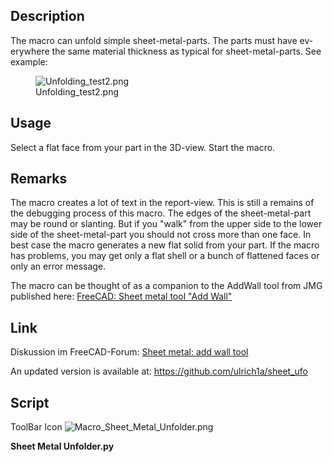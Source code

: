 <languages/>
<div lang="en" dir="ltr" class="mw-content-ltr">
{{Macro
|Name=Sheet Metal Unfolder
|Icon=Macro_Sheet_Metal_Unfolder.png
|Description=The macro can unfold simple sheet-metal-parts. The parts must have everywhere the same material thickness as typical for sheet-metal-parts.
|Author=ulrich1a
|Version=17.0
|Date=2018-08-14
|FCVersion=17.0
|Download=[https://wiki.freecad.org/images/1/16/Macro_Sheet_Metal_Unfolder.png ToolBar Icon]
}}
</div>

<div lang="en" dir="ltr" class="mw-content-ltr">
==Description==
The macro can unfold simple sheet-metal-parts. The parts must have everywhere the same material thickness as typical for sheet-metal-parts. See example:
</div>

{{Codeextralink|https://raw.githubusercontent.com/ulrich1a/sheet_ufo/master/sheet_ufo.py}}

[[File:Unfolding test2.png]]

<div lang="en" dir="ltr" class="mw-content-ltr">
== Usage ==
Select a flat face from your part in the 3D-view. Start the macro.
</div> 

<div lang="en" dir="ltr" class="mw-content-ltr">
== Remarks ==
The macro creates a lot of text in the report-view. This is still a remains of the debugging process of this macro. The edges of the sheet-metal-part may be round or slanting. But if you "walk" from the upper side to the lower side of the sheet-metal-part you should not cross more than one face.
In best case the macro generates a new flat solid from your part. If the macro has problems, you may get only a flat shell or a bunch of flattened faces or only an error message.
</div>

<div lang="en" dir="ltr" class="mw-content-ltr">
The macro can be thought of as a companion to the AddWall tool from JMG published here: [http://linuxforanengineer.blogspot.com.es/2014/12/freecad-sheet-metal-tool-add-wall.html FreeCAD: Sheet metal tool "Add Wall"]
</div>

<div lang="en" dir="ltr" class="mw-content-ltr">
==Link==
</div>

Diskussion im FreeCAD-Forum:  [https://forum.freecad.org/viewtopic.php?f=24&t=8789 Sheet metal: add wall tool]

<div lang="en" dir="ltr" class="mw-content-ltr">
An updated version is available at: [https://github.com/ulrich1a/sheet_ufo https://github.com/ulrich1a/sheet_ufo]
</div>

<div lang="en" dir="ltr" class="mw-content-ltr">
==Script==
</div>

ToolBar Icon [[Image:Macro_Sheet_Metal_Unfolder.png]]

'''Sheet Metal Unfolder.py'''

{{MacroCode|code=

#!/usr/bin/env python
# -*- coding: utf-8 -*-
#
#  sheet_ufo.py
#  
#  Copyright 2014 Ulrich Brammer <ulrich@Pauline>
#  
#  This program is free software; you can redistribute it and/or modify
#  it under the terms of the GNU General Public License as published by
#  the Free Software Foundation; either version 2 of the License, or
#  (at your option) any later version.
#  
#  This program is distributed in the hope that it will be useful,
#  but WITHOUT ANY WARRANTY; without even the implied warranty of
#  MERCHANTABILITY or FITNESS FOR A PARTICULAR PURPOSE.  See the
#  GNU General Public License for more details.
#  
#  You should have received a copy of the GNU General Public License
#  along with this program; if not, write to the Free Software
#  Foundation, Inc., 51 Franklin Street, Fifth Floor, Boston,
#  MA 02110-1301, USA.
#  
#  


# Refactored version December 2015
# Clear division of tasks between analysis and folding

# To do:
# change code to handle face indexes in the node instead of faces


# sheet_ufo16.py
# Die Weiterreichung eines schon geschnittenen Seitenfaces macht Probleme.
# Die Seitenfaces passen hinterher nicht mehr mit den Hauptflächen zusammen.

# Geänderter Ansatz: lasse die Seitenflächen in der Suchliste und 
# schneide jeweils nur den benötigten Teil raus.
# Ich brauche jetzt eine Suchliste und eine Unfoldliste für die 
# Face-Indices.

# To do: 
# - handle a selected seam
# - handle not-circle-curves in bends
# - detect features like welded screws
# - make a view-provider for bends
# - make the k-factor selectable
# - upfold or unfold single bends
 

'''

def main():
	
	return 0

if __name__ == '__main__':
	main()


'''


import Part, FreeCADGui
from PySide import QtGui
from FreeCAD import Base
import DraftVecUtils, DraftGeomUtils, math, time

# to do: 
# - Put error numbers into the text
# - Put user help into more texts
unfold_error = {
  # error codes for the tree-object
  1: ('starting: volume unusable, needs a real 3D-sheet-metal with thickness'), 
  2: ('Starting: invalid point for thickness measurement'), 
  3: ('Starting: invalid thickness'), 
  4: ('Starting: invalid shape'), 
  # error codes for the bend-analysis 
  10: ('Analysis: zero wires in sheet edge analysis'), 
  11: ('Analysis: double bends not implemented'), 
  12: ('Analysis: more than one bend-child actually not supported'), 
  13: ('Analysis: counter face not found'), 
  14: ('Analysis: the code can not handle edges without neighbor faces'), 
  15: ('Analysis: the code needs a face at all sheet edges'), 
  16: ('Analysis: did not find startangle of bend, please post failing sample for analysis'), 
  # error codes for the unfolding
  20: ('Unfold: section wire with less than 4 edges'),
  21: ('Unfold: Unfold: section wire not closed'),
  22: ('Unfold: section failed'),
  23: ('Unfold: CutToolWire not closed'),
  24: ('Unfold: bend-face without child not implemented'),
  25: ('Unfold: '),
  -1: ('unknown error')} 





def equal_vertex(vert1, vert2, p=5):
  # compares two vertices 
  return (round(vert1.X - vert2.X,p)==0 and round(vert1.Y - vert2.Y,p)==0 and round(vert1.Z - vert2.Z,p)==0)

def equal_vector(vec1, vec2, p=5):
  # compares two vectors 
  return (round(vec1.x - vec2.x,p)==0 and round(vec1.y - vec2.y,p)==0 and round(vec1.z - vec2.z,p)==0)

def radial_vector(point, axis_pnt, axis):
  chord = axis_pnt.sub(point)
  norm = axis.cross(chord)
  perp = axis.cross(norm)
  # print chord, norm, perp
  dist_rv = DraftVecUtils.project(chord,perp)
  #test_line = Part.makeLine(axis_pnt.add(dist_rv),axis_pnt)
  # test_line = Part.makeLine(axis_pnt.add(perp),axis_pnt)
  # test_line = Part.makeLine(point, axis_pnt)
  # Part.show(test_line)
  return perp.normalize()





class Simple_node(object):
  ''' This class defines the nodes of a tree, that is the result of
  the analysis of a sheet-metal-part.
  Each flat or bend part of the metal-sheet gets a node in the tree.
  The indexes are the number of the face in the original part.
  '''
  def __init__(self, f_idx=None, Parent_node= None, Parent_edge = None):
    self.idx = f_idx  # index of the "top-face"
    self.c_face_idx = None # face index to the opposite face of the sheet (counter-face)
    self.node_type = None  # 'Flat' or 'Bend'
    self.p_node = Parent_node   # Parent node
    self.p_edge = Parent_edge # the connecting edge to the parent node
    self.child_list = [] # List of child-nodes = link to tree structure
    self.child_idx_lists = [] # List of lists with child_idx and child_edge
    # need also a list of indices of child faces
    self.sheet_edges = [] # List of edges without child-face 
    self.axis = None
    self.facePosi = None
    self.bendCenter = None
    self.distCenter = None
    # self.axis for 'Flat'-face: vector pointing from the surface into the metal
    self.bend_dir = None # bend direction values: "up" or "down"
    self.bend_angle = None # angle in radians
    self.tan_vec = None # direction of translation for Bend nodes
    self._trans_length = None # length of translation for Bend nodes, k-factor used according to DIN 6935
    self.analysis_ok = True # indicator if something went wrong with the analysis of the face
    self.error_code = None # index to unfold_error dictionary
    # here the new features of the nodes:
    self.nfIndexes = [] # list of all face-indexes of a node (flat and bend: folded state)
    self.seam_edges = [] # list with edges to seams
    # bend faces are needed for movement simulation at single other bends.
    # otherwise unfolded faces are recreated from self.b_edges
    self.node_flattened_faces = [] # faces of a flattened bend node.
    self.actual_angle = None # state of angle in refolded sheet metal part
    self.p_wire = None # wire common with parent node, used for bend node
    self.c_wire = None # wire common with child node, used for bend node
    self.b_edges = [] # list of edges in a bend node, that needs to be recalculated, at unfolding

  def get_Face_idx(self):
    # get the face index from the tree-element
    return self.idx





class SheetTree(object):
  def __init__(self, TheShape, f_idx):
    self.cFaceTol = 0.002 # tolerance to detect counter-face vertices
    # this high tolerance was needed for more real parts
    self.root = None # make_new_face_node adds the root node if parent_node == None
    self.__Shape = TheShape.copy()
    self.error_code = None
    self.failed_face_idx = None
    
    if not self.__Shape.isValid():
      print "The shape is not valid!"
      self.error_code = 4  # Starting: invalid shape
      self.failed_face_idx = f_idx
    
    #Part.show(self.__Shape)
    
    # List of indices to the shape.Faces. The list is used a lot for face searches.
    # Some faces will be cut and the new ones added to the list.
    # So a list of faces independent of the shape is needed.
    self.f_list = []  #self.__Shape.Faces.copy() does not work
    self.index_list =[]
    self.index_unfold_list = [] # indexes needed for unfolding
    for i in range(len (self.__Shape.Faces)):
    #for i in range(len (self.f_list)):
      # if i<>(f_idx):
      self.index_list.append(i)
      self.index_unfold_list.append(i)
      self.f_list.append(self.__Shape.Faces[i])
    #print self.index_list
    self.max_f_idx = len(self.f_list) # need this value to make correct indices to new faces

    theVol = self.__Shape.Volume
    if theVol < 0.0001:
      print "Shape is not a real 3D-object or to small for a metal-sheet!"
      self.error_code = 1
      self.failed_face_idx = f_idx

    else:
      # Make a first estimate of the thickness
      estimated_thickness = theVol/(self.__Shape.Area / 2.0)
      print "approximate Thickness: ", estimated_thickness
      # Measure the real thickness of the initial face: Use Orientation and
      # Axis to make an measurement vector
      
    
      if hasattr(self.__Shape.Faces[f_idx],'Surface'):
        # Part.show(self.__Shape.Faces[f_idx])
        # print 'the object is a face! vertices: ', len(self.__Shape.Faces[f_idx].Vertexes)
        F_type = self.__Shape.Faces[f_idx].Surface
        # fixme: through an error, if not Plane Object
        print 'It is a: ', str(F_type)
        print 'Orientation: ', str(self.__Shape.Faces[f_idx].Orientation)
        
        # Need a point on the surface to measure the thickness.
        # Sheet edges could be sloping, so there is a danger to measure
        # right at the edge. 
        # Try with Arithmetic mean of plane vertices
        m_vec = Base.Vector(0.0,0.0,0.0) # calculating a mean vector
        for Vvec in self.__Shape.Faces[f_idx].Vertexes:
            #m_vec = m_vec.add(Base.Vector(Vvec.X, Vvec.Y, Vvec.Z))
            m_vec = m_vec.add(Vvec.Point)
        mvec = m_vec.multiply(1.0/len(self.__Shape.Faces[f_idx].Vertexes))
        print "mvec: ", mvec
        
        if hasattr(self.__Shape.Faces[f_idx].Surface,'Position'):
          s_Posi = self.__Shape.Faces[f_idx].Surface.Position
          k = 0
          # while k < len(self.__Shape.Faces[f_idx].Vertexes):
          # fixme: what if measurepoint is outside?
          pvert = self.__Shape.Faces[f_idx].Vertexes[k]
          pvec = Base.Vector(pvert.X, pvert.Y, pvert.Z)
          shiftvec =  mvec.sub(pvec)
          shiftvec = shiftvec.normalize()*2.0*estimated_thickness
          measure_pos = pvec.add(shiftvec)
          # Description: Checks if a point is inside a solid with a certain tolerance.
          # If the 3rd parameter is True a point on a face is considered as inside

          if not self.__Shape.isInside(measure_pos, 0.00001, True):
            print "Starting measure_pos for thickness measurement is outside!"
            self.error_code = 2
            self.failed_face_idx = f_idx

        
        if hasattr(self.__Shape.Faces[f_idx].Surface,'Axis'):
          s_Axis =  self.__Shape.Faces[f_idx].Surface.Axis
          # print 'We have an axis: ', s_Axis
          if hasattr(self.__Shape.Faces[f_idx].Surface,'Position'):
            s_Posi = self.__Shape.Faces[f_idx].Surface.Position
            # print 'We have a position: ', s_Posi
            s_Ori = self.__Shape.Faces[f_idx].Orientation
            s_Axismp = Base.Vector(s_Axis.x, s_Axis.y, s_Axis.z).multiply(2.0*estimated_thickness)
            if s_Ori == 'Forward':
              Meassure_axis = Part.makeLine(measure_pos,measure_pos.sub(s_Axismp))
              ext_Vec = Base.Vector(-s_Axis.x, -s_Axis.y, -s_Axis.z)
              # Meassure_axis = Part.makeLine(measure_pos,measure_pos.sub(s_Axis.multiply(2.0*estimated_thickness)))
            else:                    
              # Meassure_axis = Part.makeLine(measure_pos,measure_pos.add(s_Axis.multiply(2.0*estimated_thickness)))
              Meassure_axis = Part.makeLine(measure_pos,measure_pos.add(s_Axismp))
              ext_Vec = Base.Vector(s_Axis.x, s_Axis.y, s_Axis.z)
            # Part.show(Meassure_axis)
                
        lostShape = self.__Shape.copy()
        lLine = Meassure_axis.common(lostShape)
        lLine = Meassure_axis.common(self.__Shape)
        print "lLine number edges: ", len(lLine.Edges)
        measVert = Part.Vertex(measure_pos)
        for mEdge in lLine.Edges:
          if equal_vertex(mEdge.Vertexes[0], measVert) or equal_vertex(mEdge.Vertexes[1], measVert):
            self.__thickness = mEdge.Length
        
        # self.__thickness = lLine.Length
        if (self.__thickness < estimated_thickness) or (self.__thickness > 1.9 * estimated_thickness):
          self.error_code = 3
          self.failed_face_idx = f_idx
          print "estimated thickness: ", estimated_thickness, " measured thickness: ", self.__thickness
          Part.show(lLine)


  def get_node_faces(self, theNode, wires_e_lists):
    ''' This function searches for all faces making up the node, except
    of the top and bottom face, which are already there.
    wires_e_list is the list of wires lists of the top face without the parent-edge
    theNode: the actual node to be filled with data.
    '''
    
    # How to begin?
    # searching for all faces, that have two vertices in common with 
    # an edge from the list should give the sheet edge.
    # But we also need to look at the sheet edge, in order to not claim
    # faces from the next node!
    # Then we have to treat thoses faces, that belongs to more than one
    # node. Those faces needs to be cut and the face list needs to be updated.
    # look also at the number of wires of the top face. More wires will
    # indicate a hole or a feature.
    print " When will this be called"
    found_indices = []
    # A search strategy for faces based on the wires_e_lists is needed.
    # 

    for theWire in wires_e_lists:
      for theEdge in theWire:
        analyVert = theEdge.Vertexes[0]
        search_list = []
        for x in self.index_list:
          search_list.append(x)
        for i in search_list:
          for lookVert in self.f_list[i].Vertexes:
            if equal_vertex(lookVert, analyVert):
              if len(theEdge.Vertexes) == 1: # Edge is a circle
                if not self.is_sheet_edge_face(theEdge, theNode):
                  found_indices.append(i) # found a node face
                  theNode.child_idx_lists.append([i,theEdge])
                  #self.index_list.remove(i) # remove this face from the index_list
                  #Part.show(self.f_list[i])
              else:
                nextVert = theEdge.Vertexes[1]
                for looknextVert in self.f_list[i].Vertexes:
                  if equal_vertex(looknextVert, nextVert):
                    if not self.is_sheet_edge_face(theEdge, theNode):
                      found_indices.append(i) # found a node face
                      theNode.child_idx_lists.append([i,theEdge])
                      #self.index_list.remove(i) # remove this face from the index_list
                      #Part.show(self.f_list[i])
    print "found_indices: ", found_indices
                


  def is_sheet_edge_face(self, ise_edge, tree_node): # ise_edge: IsSheetEdge_edge
    # idea: look at properties of neighbor face
    # look at edges with distance of sheet-thickness.
    #    if found and surface == cylinder, check if it could be a bend-node.  
    # look at number of edges:
    # A face with 3 edges is at the sheet edge Cylinder-face or triangle (oh no!)
    # need to look also at surface!
    # A sheet edge face with more as 4 edges, is common to more than 1 node.
    
    # get the face which has a common edge with ise_edge
    the_index = None
    has_sheet_distance_vertex = False
    for i in self.index_list:
      for sf_edge in self.f_list[i].Edges:
        if sf_edge.isSame(ise_edge):
          the_index = i
          break
      if the_index <> None:
        break
          
    # Simple strategy applied: look if the connecting face has vertexes
    # with sheet-thickness distance to the top face.
    # fix me: this will fail with sharpened sheet edges with two faces
    # between top and bottom.
    if the_index <> None:
      distVerts = 0
      vertList = []
      F_type = str(self.f_list[tree_node.idx].Surface)
      # now we need to search for vertexes with sheet_thickness_distance
      #if F_type == "<Plane object>":
      for F_vert in self.f_list[i].Vertexes:
        if self.isVertOpposite(F_vert, tree_node):
          has_sheet_distance_vertex = True
          if len(self.f_list[i].Edges)<5:
            tree_node.nfIndexes.append(i)
            self.index_list.remove(i)
            #Part.show(self.f_list[i])
          else:
            # need to cut the face at the ends of ise_edge
            self.divideEdgeFace(i, ise_edge, F_vert, tree_node)
          break

    else:
      tree_node.analysis_ok = False 
      tree_node.error_code = 15  # Analysis: the code needs a face at all sheet edges
      self.error_code = 15
      self.failed_face_idx = tree_node.idx
      Part.show(self.f_list[tree_node.idx])
            
    return has_sheet_distance_vertex


  def isVertOpposite(self, theVert, theNode):
    F_type = str(self.f_list[theNode.idx].Surface)
    vF_vert = Base.Vector(theVert.X, theVert.Y, theVert.Z)
    if F_type == "<Plane object>":
      distFailure = vF_vert.distanceToPlane (theNode.facePosi, theNode.axis) - self.__thickness
    if F_type == "<Cylinder object>":
      distFailure = vF_vert.distanceToLine (theNode.bendCenter, theNode.axis) - theNode.distCenter
    # print "counter face distance: ", dist_v + self.__thickness
    if (distFailure < self.cFaceTol) and (distFailure > -self.cFaceTol):
      return True
    else:
      return False





  def divideEdgeFace(self, fIdx, ise_edge, F_vert, tree_node):
    print "Sheet edge face has more than 4 edges!"
    # first find out where the Sheet edge face has no edge to the opposite side of the sheet
    # There is a need to cut the face.
    # make a cut-tool perpendicular to the ise_edge
    # cut the face and select the good one to add to the node
    # make another cut, in order to add the residual face(s) to the face list.
    
    # Search edges in the face with a vertex common with ise_edge
    F_type = str(self.f_list[tree_node.idx].Surface)
    needCut0 = True
    firstCutFaceIdx = None
    for sEdge in self.f_list[fIdx].Edges:
      if equal_vertex(ise_edge.Vertexes[0], sEdge.Vertexes[0]) and \
        self.isVertOpposite(sEdge.Vertexes[1], tree_node):
        needCut0 = False
        theEdge = sEdge
      if equal_vertex(ise_edge.Vertexes[0], sEdge.Vertexes[1]) and \
        self.isVertOpposite(sEdge.Vertexes[0], tree_node):
        needCut0 = False
        theEdge = sEdge
    if needCut0:
      #print "need Cut at 0 with fIdx: ", fIdx
      nFace = self.cutEdgeFace(0, fIdx, ise_edge, tree_node)
      
      tree_node.nfIndexes.append(self.max_f_idx)
      self.f_list.append(nFace)
      firstCutFaceIdx = self.max_f_idx
      self.max_f_idx += 1
      #self.f_list.append(rFace)
      #self.index_list.append(self.max_f_idx)
      #self.max_f_idx += 1
      #self.index_list.remove(fIdx)
      #Part.show(nFace)
    #else:
    #  Part.show(theEdge)
        
    needCut1 = True        
    for sEdge in self.f_list[fIdx].Edges:
      if equal_vertex(ise_edge.Vertexes[1], sEdge.Vertexes[0]):
        if self.isVertOpposite(sEdge.Vertexes[1], tree_node):
          needCut1 = False
          theEdge = sEdge
      if equal_vertex(ise_edge.Vertexes[1], sEdge.Vertexes[1]):
        if self.isVertOpposite(sEdge.Vertexes[0], tree_node):
          needCut1 = False
          theEdge = sEdge
    if needCut1:
      if needCut0:
        fIdx = firstCutFaceIdx
        tree_node.nfIndexes.remove(fIdx)
      #print "need Cut at 1 with fIdx: ", fIdx
      nFace = self.cutEdgeFace(1, fIdx, ise_edge, tree_node)
      tree_node.nfIndexes.append(self.max_f_idx)
      self.f_list.append(nFace)
      firstCutFaceIdx = self.max_f_idx
      self.max_f_idx += 1
      #self.f_list.append(rFace)
      #self.index_list.append(self.max_f_idx)
      #self.max_f_idx += 1
      #if not needCut0:
      #  self.index_list.remove(fIdx)
      #Part.show(nFace)
    #else:
    #  Part.show(theEdge)


    
  def cutEdgeFace(self, eIdx, fIdx, theEdge, theNode):
    ''' This function cuts a face in two pieces.
    one piece is connected to the node. The residual pieces is given
    for assignment to other nodes.
    The function returns both pieces of the original face.
    '''
    # print "now the face cutter" 
    
    if eIdx == 0:
      otherIdx = 1
    else:
      otherIdx = 0
    
    origin = theEdge.Vertexes[eIdx].Point
    
    F_type = str(self.f_list[theNode.idx].Surface)
    if F_type == "<Plane object>":
      tan_vec = theEdge.Vertexes[eIdx].Point - theEdge.Vertexes[otherIdx].Point
      #o_thick = Base.Vector(o_vec.x, o_vec.y, o_vec.z) 
      tan_vec.normalize()
      vec1 = Base.Vector(theNode.axis.x, theNode.axis.y, theNode.axis.z) # make a copy

      crossVec = tan_vec.cross(vec1)
      crossVec.multiply(3.0*self.__thickness)

      vec1.multiply(self.__thickness)
      # defining the points of the cutting plane:
      Spnt1 = origin - theNode.axis - crossVec
      Spnt2 = origin - theNode.axis + crossVec
      Spnt3 = origin + theNode.axis +  vec1 + crossVec
      Spnt4 = origin + theNode.axis +  vec1 - crossVec
  
      
      
    if F_type == "<Cylinder object>":
      ePar = theEdge.parameterAt(theEdge.Vertexes[eIdx])
      print "Idx: ", eIdx, " ePar: ", ePar
      otherPar = theEdge.parameterAt(theEdge.Vertexes[otherIdx])
      tan_vec = theEdge.tangentAt(ePar)
      if ePar < otherPar:
        tan_vec.multiply(-1.0)
      
      #tan_line = Part.makeLine(theEdge.Vertexes[eIdx].Point.add(tan_vec), theEdge.Vertexes[eIdx].Point)
      #Part.show(tan_line)
      
      edge_vec = theEdge.Vertexes[eIdx].copy().Point
      radVector = radial_vector(edge_vec, theNode.bendCenter, theNode.axis)
      if theNode.bend_dir == "down":
        radVector.multiply(-1.0)
  
      #rad_line = Part.makeLine(theEdge.Vertexes[eIdx].Point.add(radVector), theEdge.Vertexes[eIdx].Point)
      #Part.show(rad_line)

      crossVec = tan_vec.cross(radVector)
      crossVec.multiply(3.0*self.__thickness)
      vec1 = Base.Vector(radVector.x, radVector.y, radVector.z) # make a copy

      vec1.multiply(self.__thickness)
      # defining the points of the cutting plane:
      Spnt1 = origin - radVector - crossVec
      Spnt2 = origin - radVector + crossVec
      Spnt3 = origin + radVector +  vec1 + crossVec
      Spnt4 = origin + radVector +  vec1 - crossVec
    
    Sedge1 = Part.makeLine(Spnt1,Spnt2)
    Sedge2 = Part.makeLine(Spnt2,Spnt3)
    Sedge3 = Part.makeLine(Spnt3,Spnt4)
    Sedge4 = Part.makeLine(Spnt4,Spnt1)
        
    Sw1 = Part.Wire([Sedge1, Sedge2, Sedge3, Sedge4])
    Sf1=Part.Face(Sw1) #
    cut_solid = Sf1.extrude(tan_vec.multiply(5.0))
    #Part.show(cut_solid)
    #cut_opposite = Sf1.extrude(tan_vec.multiply(-5.0))
    
    cutFaces_node = self.f_list[fIdx].cut(cut_solid)
    for cFace in cutFaces_node.Faces:
      for myVert in cFace.Vertexes:
        if equal_vertex(theEdge.Vertexes[eIdx], myVert):
          nodeFace = cFace
          #print "The nodeFace"
          #Part.show(nodeFace)
          break

    '''
    cutFaces_residue = self.f_list[fIdx].cut(cut_opposite)
    for cFace in cutFaces_residue.Faces:
      for myVert in cFace.Vertexes:
        if equal_vertex(theEdge.Vertexes[eIdx], myVert):
          residueFace = cFace
          #print "the residueFace"
          #Part.show(residueFace)
          break
    '''

    return nodeFace #, residueFace
    


  def is_sheet_edge3(self, ise_edge, tree_node): # ise_edge: IsSheetEdge_edge
    # idea: look at properties of neighbor face
    # look at edges with distance of sheet-thickness.
    #    if found and surface == cylinder, check if it could be a bend-node.  
    # look at number of edges:
    # A face with 3 edges is at the sheet edge Cylinder-face or triangle (oh no!)
    # need to look also at surface!
    # A sheet edge face with more as 4 edges, is common to more than 1 node.
    
    # get the face which has a common edge with ise_edge
    the_index = None
    has_sheet_distance_vertex = False
    for i in self.index_list:
      for sf_edge in self.f_list[i].Edges:
        if sf_edge.isSame(ise_edge):
          the_index = i
          break
      if the_index <> None:
        break
          
    if the_index <> None:
      distVerts = 0
      vertList = []
      F_type = str(self.f_list[tree_node.idx].Surface)
      # now we need to search for vertexes with sheet_thickness_distance
      #if F_type == "<Plane object>":
      for F_vert in self.f_list[i].Vertexes:
        vF_vert = Base.Vector(F_vert.X, F_vert.Y, F_vert.Z)
        if F_type == "<Plane object>":
          distFailure = vF_vert.distanceToPlane (tree_node.facePosi, tree_node.axis) - self.__thickness
        if F_type == "<Cylinder object>":
          distFailure = vF_vert.distanceToLine (tree_node.bendCenter, tree_node.axis) - tree_node.distCenter
        # print "counter face distance: ", dist_v + self.__thickness
        if (distFailure < self.cFaceTol) and (distFailure > -self.cFaceTol):
          has_sheet_distance_vertex = True
          break

    else:
      tree_node.analysis_ok = False 
      tree_node.error_code = 15  # Analysis: the code needs a face at all sheet edges
      self.error_code = 15
      self.failed_face_idx = tree_node.idx
      Part.show(self.f_list[tree_node.idx])
            
    return has_sheet_distance_vertex
    



  def make_new_face_node(self, face_idx, P_node, P_edge, wires_e_lists):
    # e_list: list of edges of the top face of a node without the parent-edge (P_edge)
    # analyze the face and get type of face ("Flat" or "Bend")
    # search the counter face, get axis of Face
    # In case of "Bend" get angle, k_factor and trans_length
    # put the node into the tree
    newNode = Simple_node(face_idx, P_node, P_edge)
    F_type = str(self.__Shape.Faces[face_idx].Surface)
    
    # This face should be a node in the tree, and is therefore known!
    # removed from the list of all unknown faces
    self.index_list.remove(face_idx)
    # This means, it could also not be found as neighbor face anymore.
    #newNode.node_faces.append(self.f_list[face_idx].copy())
    newNode.nfIndexes.append(face_idx)
    
    such_list = [] 
    for k in self.index_list:
      such_list.append(k)
    
    if F_type == "<Plane object>":
      newNode.node_type = 'Flat' # fixme
      print "Face", face_idx+1, " Type: ", newNode.node_type

      s_Posi = self.__Shape.Faces[face_idx].Surface.Position
      newNode.facePosi = s_Posi
      s_Ori = self.__Shape.Faces[face_idx].Orientation
      s_Axis = self.__Shape.Faces[face_idx].Surface.Axis
      if s_Ori == 'Forward':
        ext_Vec = Base.Vector(-s_Axis.x, -s_Axis.y, -s_Axis.z)
      else:                    
        ext_Vec = Base.Vector(s_Axis.x, s_Axis.y, s_Axis.z)

      newNode.axis = ext_Vec
      axis_line = Part.makeLine(s_Posi.add(ext_Vec), s_Posi)
      # Part.show(axis_line)
      
      # nead a mean point of the face to avoid false counter faces
      faceMiddle = Base.Vector(0.0,0.0,0.0) # calculating a mean vector
      for Vvec in self.__Shape.Faces[face_idx].OuterWire.Vertexes:
          faceMiddle = faceMiddle.add(Vvec.Point)
      faceMiddle = faceMiddle.multiply(1.0/len(self.__Shape.Faces[face_idx].OuterWire.Vertexes))
      
      # search for the counter face
      for i in such_list:
        counter_found = True
        for F_vert in self.f_list[i].Vertexes:
          vF_vert = Base.Vector(F_vert.X, F_vert.Y, F_vert.Z)
          dist_v = vF_vert.distanceToPlane (s_Posi, ext_Vec) - self.__thickness
          # print "counter face distance: ", dist_v + self.__thickness
          if (dist_v > self.cFaceTol) or (dist_v < -self.cFaceTol):
              counter_found = False
  
        if counter_found:
          # nead a mean point of the face to avoid false counter faces
          counterMiddle = Base.Vector(0.0,0.0,0.0) # calculating a mean vector
          for Vvec in self.__Shape.Faces[i].OuterWire.Vertexes:
              counterMiddle = counterMiddle.add(Vvec.Point)
          counterMiddle = counterMiddle.multiply(1.0/len(self.__Shape.Faces[i].OuterWire.Vertexes))
          
          distVector = counterMiddle.sub(faceMiddle)
          counterDistance = distVector.Length
          
          if counterDistance < 3*self.__thickness:
            print "found counter-face", i + 1
            newNode.c_face_idx = i
            self.index_list.remove(i)
            newNode.nfIndexes.append(i)
            
            # Part.show(self.__Shape.Faces[newNode.c_face_idx])
          else:
            counter_found = False
            print "faceMiddle: ", str(faceMiddle), "counterMiddle: ", str(counterMiddle)
      #if newNode.c_face_idx == None:
      #  Part.show(axis_line)
          
        

            
    if F_type == "<Cylinder object>":
      newNode.node_type = 'Bend' # fixme
      s_Center = self.__Shape.Faces[face_idx].Surface.Center
      s_Axis = self.__Shape.Faces[face_idx].Surface.Axis
      newNode.axis = s_Axis
      newNode.bendCenter = s_Center
      edge_vec = P_edge.Vertexes[0].copy().Point
      print "edge_vec: ", str(edge_vec)
      
      if P_node.node_type == 'Flat':
        dist_c = edge_vec.distanceToPlane (s_Center, P_node.axis) # distance to center
      else:
        P_face = self.__Shape.Faces[P_node.idx]
        radVector = radial_vector(edge_vec, P_face.Surface.Center, P_face.Surface.Axis)
        if P_node.bend_dir == "down":
          dist_c = edge_vec.distanceToPlane (s_Center, radVector.multiply(-1.0))
        else:
          dist_c = edge_vec.distanceToPlane (s_Center, radVector)
          
      if dist_c < 0.0:
        newNode.bend_dir = "down"
        thick_test = self.__Shape.Faces[face_idx].Surface.Radius - self.__thickness
      else:
        newNode.bend_dir = "up"
        thick_test = self.__Shape.Faces[face_idx].Surface.Radius + self.__thickness
      newNode.distCenter = thick_test
      # print "Face idx: ", face_idx, " bend_dir: ", newNode.bend_dir
      print "Face", face_idx+1, " Type: ", newNode.node_type, " bend_dir: ", newNode.bend_dir
      
      # need to define the bending angle relative to the Center and the
      # Axis of the bend surface:
      # search for line-edges with no common point with edge_vec and fixme: not in the same line
      # fixme: there could be more than one edge meeting the criteria!
      number_c_edges = 0
      for s_edge in self.__Shape.Faces[face_idx].Edges:
        c_edg_found = True
        type_str = str(s_edge.Curve)
        if type_str.find('Line') == -1:
          c_edg_found = False
          # print "found circle in c_edge search"
        else:
          # print "found line in c_edge search"
          for E_vert in s_edge.Vertexes:
            if equal_vertex(E_vert, P_edge.Vertexes[0]):
              c_edg_found = False
        if c_edg_found:
          c_edge = s_edge
          number_c_edges = number_c_edges + 1
          # print " found the second Line edge of the bend face"
          # Part.show(c_edge)
      if number_c_edges > 1:
        newNode.analysis_ok = False # the code can not handle bend faces with more than one child!
        newNode.error_code = 12 # ('more than one bend-childs')
        self.error_code = 12
        self.failed_face_idx = face_idx

      #Start to investigate the angles at self.__Shape.Faces[face_idx].ParameterRange[0]
      angle_0 = self.__Shape.Faces[face_idx].ParameterRange[0]
      angle_1 = self.__Shape.Faces[face_idx].ParameterRange[1]
      length_0 = self.__Shape.Faces[face_idx].ParameterRange[2]
      length_1 = self.__Shape.Faces[face_idx].ParameterRange[3]
      
      # idea: identify the angle at edge_vec = P_edge.Vertexes[0].copy().Point
      # This will be = angle_start
      # identify rotSign from angle_end minus angle_start
      # The tangentvector will be in direction of position at angle_sta + rotSign*90°
      # calculate the tan_vec from valueAt
      parPos00 = self.__Shape.Faces[face_idx].valueAt(angle_0,length_0)
      parPos01 = self.__Shape.Faces[face_idx].valueAt(angle_0,length_1)
      parPos10 = self.__Shape.Faces[face_idx].valueAt(angle_1,length_0)
      parPos11 = self.__Shape.Faces[face_idx].valueAt(angle_1,length_1)
      
      if equal_vector(edge_vec, parPos00):
        print "got case 00"
        angle_start = angle_0
        angle_end = angle_1
        len_start = length_0
      else:
        if equal_vector(edge_vec, parPos01):
          print "got case 01"
          angle_start = angle_0
          angle_end = angle_1
          len_start = length_1
        else:
          if equal_vector(edge_vec, parPos10):
            print "got case 10"
            angle_start = angle_1
            angle_end = angle_0
            len_start = length_0
          else:
            if equal_vector(edge_vec, parPos11):
              print "got case 11" 
              angle_start = angle_1
              angle_end = angle_0
              len_start = length_1
            else:
              newNode.analysis_ok = False
              newNode.error_code = 16 # Analysis: did not find startangle of bend
              self.error_code = 16
              self.failed_face_idx = face_idx
              print "did not found start angle, to do to fix"
        
      newNode.bend_angle = angle_end - angle_start
      if newNode.bend_angle < 0.0:
        angle_tan = angle_start - math.pi/2.0
        # newNode.bend_angle = -newNode.bend_angle
      else:
        angle_tan = angle_start + math.pi/2.0
      tanPos = self.__Shape.Faces[face_idx].valueAt(angle_tan,len_start)
      tan_vec = radial_vector(tanPos, s_Center, s_Axis)
      newNode.tan_vec = tan_vec
        
      first_vec = radial_vector(edge_vec, s_Center, s_Axis)
      cross_vec = first_vec.cross(tan_vec)
      triple_prod = cross_vec.dot(s_Axis)
      print " the new bend_angle: ", math.degrees(newNode.bend_angle), "triple_prod: ", triple_prod
      # testing showed, that the bend_angle has to be changed in sign
      # at the following conditions.
      if ((triple_prod > 0.0) and (newNode.bend_angle > 0.0)) or \
        ((triple_prod < 0.0) and (newNode.bend_angle < 0.0)):
        newNode.bend_angle = -newNode.bend_angle
        print "minus bend_angle"



      if newNode.bend_dir == 'up':
        k_Factor = 0.65 + 0.5*math.log10(self.__Shape.Faces[face_idx].Surface.Radius/self.__thickness)
        print "Face", newNode.idx+1, " k-factor: ", k_Factor
        newNode._trans_length = (self.__Shape.Faces[face_idx].Surface.Radius + k_Factor * self.__thickness/2.0) * newNode.bend_angle
      else:
        k_Factor = 0.65 + 0.5*math.log10((self.__Shape.Faces[face_idx].Surface.Radius - self.__thickness)/self.__thickness)
        newNode._trans_length = (self.__Shape.Faces[face_idx].Surface.Radius - self.__thickness \
                                  + k_Factor * self.__thickness/2.0) * newNode.bend_angle
      if newNode._trans_length < 0.0:
        newNode._trans_length = -newNode._trans_length
        # the _trans_length is always positive, due to correct tan_vec


      # calculate mean point of face:
      # fixme implement also for cylindric faces

      # Search the face at the opposite site of the sheet:
      #for i in range(len(such_list)):
      for i in such_list:
        counter_found = True
        for F_vert in self.f_list[i].Vertexes:
          vF_vert = Base.Vector(F_vert.X, F_vert.Y, F_vert.Z)
          dist_c = vF_vert.distanceToLine (s_Center, s_Axis) - thick_test
          if (dist_c > self.cFaceTol) or (dist_c < -self.cFaceTol):
            counter_found = False
  
        if counter_found:
          # to do calculate mean point of counter face

          #print "found counter Face", such_list[i]+1
          newNode.c_face_idx = i
          self.index_list.remove(i)
          
          newNode.nfIndexes.append(i)
          # Part.show(self.__Shape.Faces[newNode.c_face_idx])
          break

    # Part.show(self.__Shape.Faces[newNode.c_face_idx])
    # Part.show(self.__Shape.Faces[newNode.idx])
    if newNode.c_face_idx == None:
      newNode.analysis_ok = False
      newNode.error_code = 13 # Analysis: counter face not found
      self.error_code = 13
      self.failed_face_idx = face_idx
      print "No counter-face Debugging Thickness: ", self.__thickness
      Part.show(self.__Shape.Faces[face_idx])

    # now we call the new code
    self.get_node_faces(newNode, wires_e_lists)
    #for nFace in newNode.nfIndexes:
    #  Part.show(nFace)


    if P_node == None:
      self.root = newNode
    else:
      P_node.child_list.append(newNode)
    return newNode




  def search_face(self, sf_edge, the_node):
    # search for the connecting face to sf_edge in the faces of a node
    search_List = the_node.nfIndexes[:]
    search_List.remove(the_node.idx)
    the_index = None
    for i in search_List:     #self.index_list:
      for n_edge in self.f_list[i].Edges:
        if sf_edge.isSame(n_edge):
          the_index = i
          
    #if the_index == None:
    #  the_node.analysis_ok = False # the code can not handle? edges without neighbor faces
    #  the_node.error_code = 14 # Analysis: the code can not handle? edges without neighbor faces
    #  self.error_code = 14
    #  self.failed_face_idx = the_node.idx
      
    return the_index


  def Bend_analysis(self, face_idx, parent_node = None, parent_edge = None):
    # This functions traverses the shape in order to build the bend-tree
    # For each relevant face a t_node is created and linked into the tree
    # the linking is done in the call of self.make_new_face_node
    #print "Bend_analysis Face", face_idx +1 ,
    # analysis_ok = True # not used anymore? 
    # edge_list = []
    wires_edge_lists = []
    wire_idx = -1
    for n_wire in self.f_list[face_idx].Wires:
      wire_idx += 1
      wires_edge_lists.append([])
      #for n_edge in self.__Shape.Faces[face_idx].Edges:
      for n_edge in n_wire.Edges:
        if parent_edge:
          if not parent_edge.isSame(n_edge):
            #edge_list.append(n_edge)
            wires_edge_lists[wire_idx].append(n_edge)
          #
        else:
          #edge_list.append(n_edge)
          wires_edge_lists[wire_idx].append(n_edge)
    if parent_node:
      print " Parent Face", parent_node.idx + 1
    print "Die Liste: ", self.index_list
    t_node = self.make_new_face_node(face_idx, parent_node, parent_edge, wires_edge_lists)
    # Need also the edge_list in the node!
    print "Die Liste nach make_new_face_node: ", self.index_list
    
    # in the new code, only the list of child faces will be analyzed.
    removalList = []
    for child_info in t_node.child_idx_lists:
      if child_info[0] in self.index_list:
        print "child in List: ", child_info[0]
        self.Bend_analysis(child_info[0], t_node, child_info[1])
      else:
        print "remove child from List: ", child_info[0]
        t_node.seam_edges.append(child_info[1]) # give Information to the node, that it has a seam.
        print "node faces before: ", t_node.nfIndexes
        self.makeSeamFace(child_info[1], t_node)
        removalList.append(child_info)
        print "node faces with seam: ", t_node.nfIndexes
        otherSeamNode = self.searchNode(child_info[0], self.root)
        print "counterface on otherSeamNode: Face", otherSeamNode.c_face_idx+1
        self.makeSeamFace(child_info[1], otherSeamNode)
        #t_node.analysis_ok = False # the code can not handle? edges without neighbor faces
        #t_node.error_code = 14 # Analysis: the code can not handle? edges without neighbor faces
        #self.error_code = 14
        #self.failed_face_idx = t_node.idx
        #break
    for seams in removalList:
      t_node.child_idx_lists.remove(seams)
      
  
  
  def searchNode(self, theIdx, sNode):
    # search for a Node with theIdx in sNode.idx
    print "my Idx: ", sNode.idx

    if sNode.idx == theIdx:
      return sNode
    else:
      result = None
      childFaces = []
      for n_node in sNode.child_list:
        childFaces.append(n_node.idx)
      print "my children: ", childFaces
      
      for n_node in sNode.child_list:
        nextSearch = self.searchNode(theIdx, n_node)
        if nextSearch <> None:
          result = nextSearch
          break
    if result<>None:
      print "this is the result: ", result.idx
    else:
      print "this is the result: ", None
    
    return result
    
    # suche bei mir. wenn ja liefere ab
    # sonst sind Kinder da?
    # Wenn Kinder vorhanden, frag solange Kinder bis gefunden
    # oder kein Kind mehr da.


    
    


  def makeSectionWire(self, theEdge, W_node, Dir = 'up'):
    #print "mSW Face", W_node.idx +1
    # makes a Section wire through the shape
    # The section wire is used to generate a new flat shell
    # for the bend faces. 
    origin = theEdge.Vertexes[0].Point
    o_vec = theEdge.Vertexes[1].Point - theEdge.Vertexes[0].Point
    o_thick = Base.Vector(o_vec.x, o_vec.y, o_vec.z) 
    o_thick.normalize().multiply(2.0 * self.__thickness)

    s_Center = self.f_list[W_node.idx].Surface.Center
    s_Axis = self.f_list[W_node.idx].Surface.Axis
    vec1 = radial_vector(origin, s_Center, s_Axis)
    vec1.multiply(self.__thickness)
    
    # defining the points of the section plane:
    if W_node.bend_dir == 'up':
      Spnt1 = origin - vec1 - o_thick
      Spnt2 = origin - vec1 + o_vec + o_thick
      Spnt3 = origin +  vec1 +  vec1 + o_vec + o_thick
      Spnt4 = origin +  vec1 +  vec1 - o_thick
    else:
      Spnt4 = origin - vec1 - vec1 - o_thick
      Spnt3 = origin - vec1 - vec1 + o_vec + o_thick
      Spnt2 = origin +  vec1  + o_vec + o_thick
      Spnt1 = origin +  vec1 - o_thick

    Sedge1 = Part.makeLine(Spnt1,Spnt2)
    Sedge2 = Part.makeLine(Spnt2,Spnt3)
    Sedge3 = Part.makeLine(Spnt3,Spnt4)
    Sedge4 = Part.makeLine(Spnt4,Spnt1)
        
    Sw1 = Part.Wire([Sedge1, Sedge2, Sedge3, Sedge4])
    Sf1=Part.Face(Sw1) # 
    # Part.show(Sf1)
    
    # find the nearest vertex of theEdge to a plane through s_Center
    # The section-wire should start at this vertex
    if (theEdge.Vertexes[0].Point.distanceToPlane(s_Center, s_Axis) <
        theEdge.Vertexes[1].Point.distanceToPlane(s_Center, s_Axis)):
      next_pnt = theEdge.Vertexes[1]
      start_pnt = theEdge.Vertexes[0]
      start_idx = 0
      end_idx = 1
    else:
      next_pnt = theEdge.Vertexes[0]
      start_pnt = theEdge.Vertexes[1]
      start_idx = 1
      end_idx = 0

    # for i in self.index_list:    
    for i in W_node.nfIndexes:
      singleEdge = Sf1.section(self.f_list[i])
      # Part.show(singleEdge)
      #print "section edges: ", len(singleEdge.Edges)
      for j in range(len(singleEdge.Edges)):
        if (equal_vertex(singleEdge.Edges[j].Vertexes[0], start_pnt)):
          lastEdge = singleEdge.Edges[j].copy()
          lastConnect = 1
        if (equal_vertex(singleEdge.Edges[j].Vertexes[1], start_pnt)):
          lastEdge = singleEdge.Edges[j].copy()
          lastConnect = 0
      
        if (equal_vertex(singleEdge.Edges[j].Vertexes[0], next_pnt)):
          nextEdge = singleEdge.Edges[j].copy()
          nextConnect = 1
        if (equal_vertex(singleEdge.Edges[j].Vertexes[1], next_pnt)):
          nextEdge = singleEdge.Edges[j].copy()
          nextConnect = 0
    
    startEdge = Part.makeLine(start_pnt.Point, next_pnt.Point)
    middleEdge = Part.makeLine(nextEdge.Vertexes[nextConnect].Point, lastEdge.Vertexes[lastConnect].Point)
    
    Swire1 = Part.Wire([startEdge, nextEdge, middleEdge, lastEdge ])
    # Part.show(Swire1)
      
    print "finisch mSW Face", W_node.idx +1
    return Swire1
    
    
    


  def generateBendShell(self, bend_node):
    #print "genBendShell Face", bend_node.idx +1
    # make new flat faces for the bend_node and return them
    # the k-Factor is already included in bend_node._trans_length
    
    # Part.show(self.__Shape.copy())
    flat_shell = []
      
    trans_vec = bend_node.tan_vec * bend_node._trans_length

    # o_edge: originating edge of the bend = parent edge
    o_edge = bend_node.p_edge.copy()
    # We want a section wire at the start of the bend_node, in order
    # to regenerate a flat body with this section wire.
    # 3 vectors are needed to generate a section plane: vec1 and 
    # a vector from o_edge and a vector with same direction of o_edge,
    # but with a length of two times the thickness
    o_wire = self.makeSectionWire(o_edge, bend_node, bend_node.bend_dir)
    #Part.show(o_wire)

    
    # The same vectors are needed for the other side of the bend face
    if len(bend_node.child_list)>=1:
      child_node = bend_node.child_list[0] # fixme: there could be more than one child node for a bend face.
      # bend_edge = bend_node.edge_pool[child_node.idx][0] 
      bend_edge = child_node.p_edge.copy()

      b_wire = self.makeSectionWire(bend_edge, bend_node, bend_node.bend_dir).copy()
      
    else:
      number_c_edges = 0
      for s_edge in self.f_list[bend_node.idx].Edges:
        c_edg_found = True
        type_str = str(s_edge.Curve)
        if type_str.find('Line') == -1:
          c_edg_found = False
          print "found circle in c_edge search in bend Face", bend_node.idx+1
        else:
          print "found line in c_edge search in bend Face", bend_node.idx+1
          for E_vert in s_edge.Vertexes:
            if equal_vertex(E_vert, bend_node.p_edge.Vertexes[0]):
              c_edg_found = False
        if c_edg_found:
          bend_edge = s_edge
          number_c_edges = number_c_edges + 1
          print " found the second Line edge of the bend Face", bend_node.idx+1
          #Part.show(bend_edge)
      
      
      
      
      
      
      t_idx = self.search_face(bend_edge, bend_node)
      # Part.show(self.f_list[t_idx])
      if t_idx <> None:
        topFace = self.f_list[t_idx].copy()
        topFace.rotate(self.f_list[bend_node.idx].Surface.Center,bend_node.axis,math.degrees(bend_node.bend_angle))
        topFace.translate(trans_vec)
        flat_shell.append(topFace)
        

        s_Center = self.f_list[bend_node.idx].Surface.Center
        s_Axis = self.f_list[bend_node.idx].Surface.Axis

        # find the nearest vertex of bend_edge to a plane through s_Center
        # The section-wire should start at this vertex
        if (bend_edge.Vertexes[0].Point.distanceToPlane(s_Center, s_Axis) <
            bend_edge.Vertexes[1].Point.distanceToPlane(s_Center, s_Axis)):
          next_pnt = bend_edge.Vertexes[1].Point
          start_pnt = bend_edge.Vertexes[0].Point
          start_idx = 0
          end_idx = 1
        else:
          next_pnt = bend_edge.Vertexes[0].Point
          start_pnt = bend_edge.Vertexes[1].Point
          start_idx = 1
          end_idx = 0
    
        b_wireList = self.f_list[t_idx].Edges[:]
        #for remEdge in b_wireList:
        #  print "in b_wireList"
        #  Part.show(remEdge)

        for remEdge in b_wireList:
          # Part.show(remEdge)
          if remEdge.isSame(bend_edge):
            b_wireList.remove(remEdge)
            break
        
        for singleEdge in b_wireList:
          #Part.show(singleEdge)
          # print "section edges: ", len(singleEdge.Edges)
          if len(singleEdge.Edges) == 1:
            if (DraftVecUtils.equals(singleEdge.Edges[0].Vertexes[0].Point, start_pnt)):
              lastEdge = singleEdge.Edges[0].copy()
              lastConnect = 1
            if (DraftVecUtils.equals(singleEdge.Edges[0].Vertexes[1].Point, start_pnt)):
              lastEdge = singleEdge.Edges[0].copy()
              lastConnect = 0
          
            if (DraftVecUtils.equals(singleEdge.Edges[0].Vertexes[0].Point, next_pnt)):
              nextEdge = singleEdge.Edges[0].copy()
              nextConnect = 1
            if (DraftVecUtils.equals(singleEdge.Edges[0].Vertexes[1].Point, next_pnt)):
              nextEdge = singleEdge.Edges[0].copy()
              nextConnect = 0
        
        startEdge = Part.makeLine(start_pnt, next_pnt)
        middleEdge = Part.makeLine(nextEdge.Vertexes[nextConnect].Point, lastEdge.Vertexes[lastConnect].Point)
        
        b_wire = Part.Wire([startEdge, nextEdge, middleEdge, lastEdge ])
        # Part.show(Swire1)
        
      else:
        print "Found no Face?!"
        # there is a seam in the metal sheet. 
        # Generate a new face for the seam.
        '''
        b_wire = self.makeSectionWire(bend_edge, bend_node, bend_node.bend_dir).copy()
        topFace = Part.Face(b_wire)
        #self.f_list.append(topFace)
        topFace.rotate(self.f_list[bend_node.idx].Surface.Center,bend_node.axis,math.degrees(bend_node.bend_angle))
        topFace.translate(trans_vec)
        flat_shell.append(topFace)
        '''
        
        '''
        # find the nearest vertex of bend_edge to a plane through s_Center
        # The section-wire should start at this vertex
        if (bend_edge.Vertexes[0].Point.distanceToPlane(s_Center, s_Axis) <
            bend_edge.Vertexes[1].Point.distanceToPlane(s_Center, s_Axis)):
          next_pnt = bend_edge.Vertexes[1].Point
          start_pnt = bend_edge.Vertexes[0].Point
          start_idx = 0
          end_idx = 1
        else:
          next_pnt = bend_edge.Vertexes[0].Point
          start_pnt = bend_edge.Vertexes[1].Point
          start_idx = 1
          end_idx = 0
        # find the nextEdge in the node faces
        
        search_List = bend_node.nfIndexes[:]
        search_List.remove(bend_node.idx)
        the_index = None
        next_idx = None
        for i in search_List:
          for theEdge in self.f_list[i].Edges:
            if len(theEdge.Vertexes)>1:
              if equal_vector(theEdge.Vertexes[0].Point, next_pnt):
                next_idx = 1
              if equal_vector(theEdge.Vertexes[1].Point, next_pnt):
                next_idx = 0
              if next_idx <> None:
                if self.isVertOpposite(theEdge.Vertexes[next_idx], bend_node):
                  nextEdge = theEdge.copy()
                  search_List.remove(i)
                  the_index = i
                  break
                else:
                  next_idx = None
          if the_index <> None:
            break

        #find the lastEdge
        last_idx = None
        for i in search_List:
          for theEdge in self.f_list[i].Edges:
            if len(theEdge.Vertexes)>1:
              if equal_vector(theEdge.Vertexes[0].Point, start_pnt):
                last_idx = 1
              if equal_vector(theEdge.Vertexes[1].Point, start_pnt):
                last_idx = 0
              if last_idx <> None:
                if self.isVertOpposite(theEdge.Vertexes[last_idx], bend_node):
                  lastEdge = theEdge.copy()
                  search_List.remove(i)
                  the_index = i
                  break
                else:
                  last_idx = None
          if the_index <> None:
            break
            
        # find the middleEdge
        for theEdge in self.f_list[bend_node.c_face_idx].Edges:
          if len(theEdge.Vertexes)>1:
            if equal_vector(theEdge.Vertexes[0].Point, start_pnt):
              last_idx = 1
            if equal_vector(theEdge.Vertexes[1].Point, start_pnt):
              last_idx = 0
            if last_idx <> None:
              if self.isVertOpposite(theEdge.Vertexes[last_idx], bend_node):
                lastEdge = theEdge.copy()
                search_List.remove(i)
                the_index = i
                break
              else:
                last_idx = None
        '''


    b_wire.rotate(self.f_list[bend_node.idx].Surface.Center,bend_node.axis,math.degrees(bend_node.bend_angle))
    b_wire.translate(trans_vec)
    
    #Part.show(b_wire)
    #for vert in b_wire.Vertexes:
    #  print "b_wire1 tol: ", vert.Tolerance
    
    #for ed in b_wire.Edges:
    #  print "b_wire1 tol: ", ed.Vertexes[0].Tolerance, " ", ed.Vertexes[1].Tolerance
      
    sweep_path = Part.makeLine(o_wire.Vertexes[0].Point, b_wire.Vertexes[0].Point)
    #Part.show(sweep_path)

    Bend_shell = Part.makeRuledSurface (o_wire, b_wire)
    # Part.show(Bend_shell)
    for shell_face in Bend_shell.Faces:
      flat_shell.append(shell_face )


    #Part.show(self.__Shape.copy())
    #print "finish genBendShell Face", bend_node.idx +1

    return flat_shell


  def makeSeamFace(self, sEdge, theNode):
    ''' This function creates a face at a seam of the sheet metal.
    It works currently only at a flat node.
    '''
    print "now make a seam Face"
    nextVert = sEdge.Vertexes[1]
    startVert = sEdge.Vertexes[0]
    start_idx = 0
    end_idx = 1
    
    search_List = theNode.nfIndexes[:]
    print "This is the search_List: ", search_List
    search_List.remove(theNode.idx)
    the_index = None
    next_idx = None
    for i in search_List:
      for theEdge in self.f_list[i].Edges:
        if len(theEdge.Vertexes)>1:
          if equal_vertex(theEdge.Vertexes[0], nextVert):
            next_idx = 1
          if equal_vertex(theEdge.Vertexes[1], nextVert):
            next_idx = 0
          if next_idx <> None:
            if self.isVertOpposite(theEdge.Vertexes[next_idx], theNode):
              nextEdge = theEdge.copy()
              search_List.remove(i)
              the_index = i
              #Part.show(nextEdge)
              break
            else:
              next_idx = None
      if the_index <> None:
        break

    #find the lastEdge
    last_idx = None
    print "This is the search_List: ", search_List
    for i in search_List:
      #Part.show(self.f_list[i])
      for theEdge in self.f_list[i].Edges:
        print "find last Edge in Face: ", i, " at Edge: ", theEdge
        if len(theEdge.Vertexes)>1:
          if equal_vertex(theEdge.Vertexes[0], startVert):
            last_idx = 1
          if equal_vertex(theEdge.Vertexes[1], startVert):
            last_idx = 0
          if last_idx <> None:
            print "test for the last Edge"
            if self.isVertOpposite(theEdge.Vertexes[last_idx], theNode):
              lastEdge = theEdge.copy()
              search_List.remove(i)
              the_index = i
              #Part.show(lastEdge)
              break
            else:
              last_idx = None
      if last_idx <> None:
        break
        
    # find the middleEdge
    mid_idx = None
    midEdge = None
    for theEdge in self.f_list[theNode.c_face_idx].Edges:
      if len(theEdge.Vertexes)>1:
        if equal_vertex(theEdge.Vertexes[0], nextEdge.Vertexes[next_idx]):
          mid_idx = 1
        if equal_vertex(theEdge.Vertexes[1], nextEdge.Vertexes[next_idx]):
          mid_idx = 0
        if mid_idx <> None:
          if equal_vertex(theEdge.Vertexes[mid_idx], lastEdge.Vertexes[last_idx]):
            midEdge = theEdge.copy()
            #Part.show(midEdge)
            break
          else:
            mid_idx = None
      if midEdge:
        break

    seam_wire = Part.Wire([sEdge, nextEdge, midEdge, lastEdge ])
    seamFace = Part.Face(seam_wire)
    self.f_list.append(seamFace)
    theNode.nfIndexes.append(self.max_f_idx)
    self.max_f_idx += 1


  def showFaces(self):
    for i in self.index_list:
      Part.show(self.f_list[i])


  def unfold_tree2(self, node):
    # This function traverses the tree and unfolds the faces 
    # beginning at the outermost nodes.
    #print "unfold_tree face", node.idx + 1
    theShell = []
    nodeShell = []
    for n_node in node.child_list:
      if self.error_code == None:
        theShell = theShell + self.unfold_tree2(n_node)
    if node.node_type == 'Bend':
      trans_vec = node.tan_vec * node._trans_length
      for bFaces in theShell:
        bFaces.rotate(self.f_list[node.idx].Surface.Center,node.axis,math.degrees(node.bend_angle))
        bFaces.translate(trans_vec)
      if self.error_code == None:
        nodeShell = self.generateBendShell(node)
    else:
      if self.error_code == None:
        # nodeShell = self.generateShell(node)
        for idx in node.nfIndexes:
          nodeShell.append(self.f_list[idx].copy())
        #if len(node.seam_edges)>0:
        #  for seamEdge in node.seam_edges:
        #    self.makeSeamFace(seamEdge, node)
    print "ufo finish face",node.idx +1
    return (theShell + nodeShell)





mylist = Gui.Selection.getSelectionEx()
# print 'Die Selektion: ',mylist
# print 'Zahl der Selektionen: ', mylist.__len__()

if mylist.__len__() == 0:
  mw=FreeCADGui.getMainWindow()
  QtGui.QMessageBox.information(mw,"Error","""One flat face needs to be selected!""")
else:
  if mylist.__len__() > 1:
    mw=FreeCADGui.getMainWindow()
    QtGui.QMessageBox.information(mw,"Error","""Only one flat face has to be selected!""")
  else:
    o = Gui.Selection.getSelectionEx()[0]
    print o.ObjectName
    if len(o.SubObjects)>1:
      mw=FreeCADGui.getMainWindow()
      QtGui.QMessageBox.information(mw,"SubelementError","""Only one flat face has to be selected!""")
    else:
      subelement = o.SubObjects[0]
      if hasattr(subelement,'Surface'):
        s_type = str(subelement.Surface)
        if s_type == "<Plane object>":
          mw=FreeCADGui.getMainWindow()
          #QtGui.QMessageBox.information(mw,"Hurra","""Lets try unfolding!""")
          print "name: ",subelement
          f_number = int(o.SubElementNames[0].lstrip('Face'))-1
          #print f_number
          startzeit = time.clock()
          TheTree = SheetTree(o.Object.Shape, f_number) # initializes the tree-structure
          if TheTree.error_code == None:
            TheTree.Bend_analysis(f_number, None) # traverses the shape builds the tree-structure
            endzeit = time.clock()
            print "Analytical time: ",endzeit-startzeit
            
            if TheTree.error_code == None:
              # TheTree.showFaces()
              theFaceList = TheTree.unfold_tree2(TheTree.root) # traverses the tree-structure
              if TheTree.error_code == None:
                unfoldTime = time.clock()
                print "time to run the unfold: ", unfoldTime - endzeit

                try:
                    newShell = Part.Shell(theFaceList)
                except:
                    print("couldn't join some faces, show only single faces")
                    for newFace in theFaceList:
                      Part.show(newFace)
                else:
                  
                  try:
                      TheSolid = Part.Solid(newShell)
                      solidTime = time.clock()
                      print "time to make the solid: ", solidTime - unfoldTime
                  except:
                      print ("couldn't make a solid, show only a shell, Faces in List: ", len(theFaceList)) 
                      Part.show(newShell)
                      showTime = time.clock()
                      print "Show time: ", showTime - unfoldTime
                  else:
                    Part.show(TheSolid)
                    showTime = time.clock()
                    print "Show time: ", showTime - solidTime, " total time: ", showTime - startzeit
          
          if TheTree.error_code <> None:
            print "Error ", unfold_error[TheTree.error_code],
            print " at Face", TheTree.failed_face_idx+1
            QtGui.QMessageBox.information(mw,"Error",unfold_error[TheTree.error_code])
          else:
            print "unfold successful"

                  
        else:
          mw=FreeCADGui.getMainWindow()
          QtGui.QMessageBox.information(mw,"Selection Error","""Sheet UFO works only with a flat face as starter!\n Select a flat face.""")
      else:
        mw=FreeCADGui.getMainWindow()
        QtGui.QMessageBox.information(mw,"Selection Error","""Sheet UFO works only with a flat face as starter!\n Select a flat face.""")


}}